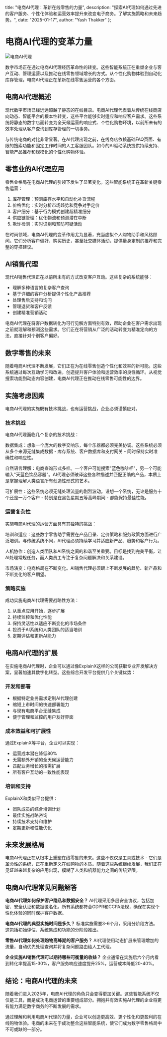   title: "电商AI代理：革新在线零售的力量",
  description: "探索AI代理如何通过先进的客户服务、个性化体验和运营效率提升来改变电子商务。了解实施策略和未来趋势。",
  date: "2025-01-17",
  author: "Yash Thakker"
};

# 电商AI代理的变革力量

![电商AI代理](/images/blog-posts/ai-agent-in-e-commerce.jpeg)

数字市场正在通过电商AI代理经历革命性的转变。这些智能系统正在重塑企业与客户互动、管理运营以及推动在线零售领域增长的方式。从个性化购物体验到自动化库存管理，电商AI代理正在革新在线零售运营的各个方面。

## 电商AI代理概述

现代数字市场已经远远超越了静态的在线目录。电商AI代理代表着从传统在线商店向动态、智能平台的根本性转变，这些平台能够实时适应和响应客户需求。这些系统将静态的数字店面转变为全天候运营的响应式、个性化购物环境，以前所未有的效率处理从客户查询到库存管理的一切事务。

与传统电商的对比非常显著。在AI代理出现之前，在线商店依赖基础FAQ页面、有限的搜索功能和固定工作时间的人工客服团队。如今的AI驱动系统提供持续支持、智能产品推荐和规模化的个性化购物体验。

## 零售业的AI代理应用

零售业格局在电商AI代理的引领下发生了显著变化。这些智能系统正在革新关键零售运营：

1. 库存管理：预测库存水平和自动化补货流程
2. 价格优化：实时分析市场趋势和竞争对手定价
3. 客户细分：基于行为模式创建超精准细分
4. 供应链管理：优化物流和预测潜在中断
5. 欺诈检测：实时识别和预防可疑活动

在时尚领域，电商AI代理的变革作用尤为显著，充当虚拟个人购物助手和风格顾问。它们分析客户偏好、购买历史，甚至社交媒体活动，提供量身定制的推荐和完整的穿搭建议。

## AI销售代理

现代AI销售代理正在以前所未有的方式改变客户互动。这些复杂的系统能够：

- 理解多种语言的复杂客户查询
- 基于详细的客户分析提供个性化产品推荐
- 处理售后支持和询问
- 管理退货和客户反馈
- 创建精准营销活动

电商AI代理在将客户数据转化为可行见解方面特别有效，帮助企业在客户需求出现之前就理解和预测这些需求。它们正在将营销从广泛的活动转变为精准定向的方法，直接针对个别客户偏好。

## 数字零售的未来

随着电商AI代理不断发展，它们正在为在线零售创造个性化和效率的新可能。这些系统通过每次互动学习和改进，创造提升客户体验和运营效率的良性循环。从视觉搜索功能到动态内容创建，电商AI代理正在推动在线零售可能性的边界。

## 实施考虑因素

电商AI代理的实施既有技术挑战，也有运营挑战，企业必须谨慎应对。

### 技术挑战
电商AI代理面临几个复杂的技术挑战：

数据集成：想象一个庞大的数字交响乐，每个乐器都必须完美协调。这些系统必须从多个来源无缝集成数据 - 库存系统、客户数据库和支付网关 - 同时保持实时准确性和响应性。

自然语言理解：电商查询形式多样。一个客户可能搜索"蓝色咖啡杯"，另一个可能输入"天蓝色饮品容器"。AI代理必须破译这些各种描述并匹配正确的产品，本质上是掌握理解人类语言所有创造性形式的艺术。

可扩展性：这些系统必须无缝处理流量的剧烈波动。设想一个系统，无论是服务十个还是一万个客户 - 特别是在黑色星期五等高峰期间 - 都能保持最佳性能。

### 运营复杂性
实施电商AI代理的运营方面具有其独特的挑战：

培训和适应：这些数字零售助手需要在产品目录、定价策略和服务政策方面进行广泛培训。与传统系统不同，AI代理必须持续学习并适应新产品、趋势和客户行为。

人机协作：创造人类团队和AI系统之间的和谐至关重要。目标是找到完美平衡，让AI处理常规任务，而人类员工专注于复杂问题解决和关系建设。

市场演变：电商格局在不断变化。AI销售代理必须跟上不断发展的趋势、新产品和不断变化的客户期望。

### 策略实施
成功实施电商AI代理需要战略性方法：

1. 从重点应用开始，逐步扩展
2. 持续监控和优化性能
3. 保持灵活性以适应不断变化的市场条件
4. 投资于AI系统和人类团队的适当培训
5. 定期评估和更新AI能力

## 电商AI代理的扩展

在实施电商AI代理时，企业可以通过像ExplainX这样的公司获取专业开发解决方案，显著加速其数字化转型。这些综合开发平台提供几个关键优势：

### 开发和部署
- 根据特定业务需求定制AI代理创建
- 缩短上市时间的快速部署能力
- 与现有电商平台无缝集成
- 便于管理和监控的用户友好界面

### 成本效益和可扩展性
通过ExplainX等平台，企业可以实现：
- 运营成本潜在降低80%
- 无需额外开销的全天候运营能力
- 匹配业务增长的按需扩展
- 所有客户互动的一致性能表现

### 培训和支持
ExplainX和类似平台提供：
- 团队成员的综合培训计划
- 最佳实施战略咨询
- 持续技术支持和维护
- 定期更新和性能优化

## 未来发展格局

电商AI代理正在从根本上重塑在线零售的未来。这些不仅仅是工具或技术 - 它们是革命性的系统，正在重新定义在线购物的本质。随着这些系统继续发展，我们正在见证越来越复杂的应用出现，模糊了人类和机器能力之间的传统界限。

## 电商AI代理常见问题解答

**电商AI代理如何保护客户隐私和数据安全？**
AI代理采用多层安全协议，包括加密、安全认证和数据匿名化。所有系统都符合GDPR和CCPA法规，确保在实现个性化体验的同时保护客户数据。

**电商AI代理的典型实施时间是多久？**
标准实施需要3-6个月，采用分阶段方法。这包括初始评估、系统集成和功能的分阶段推出。

**零售AI代理如何处理购物高峰期的客户服务？**
AI代理使用动态扩展来管理增加的流量，自动优先处理查询并将复杂问题路由给人工代理。

**企业实施AI销售代理可以期待哪些可衡量的收益？**
企业通常在实施后六个月内看到转化率提高15-30%，客户服务响应速度提升25%，运营成本降低20-40%。

## 结论：电商AI代理的未来

随着我们进入2025年，电商AI代理的角色只会变得更加关键。这些智能系统不仅仅是工具，而是成功电商运营的重要组成部分。拥抱并有效实施AI代理的企业将更有能力满足数字商务的不断发展的需求。

通过理解和利用电商AI代理的力量，企业可以创造更高效、更个性化和更盈利的在线购物体验。电商的未来在于成功整合这些智能系统，使它们成为数字零售格局中不可或缺的一部分。